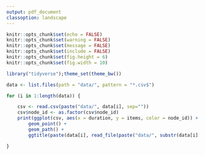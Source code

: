 ```yaml
---
output: pdf_document
classoption: landscape
---
```


```r
knitr::opts_chunk$set(echo = FALSE)
knitr::opts_chunk$set(warning = FALSE)
knitr::opts_chunk$set(message = FALSE)
knitr::opts_chunk$set(include = FALSE)
knitr::opts_chunk$set(fig.height = 6)
knitr::opts_chunk$set(fig.width = 10)

library("tidyverse");theme_set(theme_bw())
```

```r

data <- list.files(path = "data/", pattern = "*.csv$")

for (i in 1:length(data)) { 

    csv <- read.csv(paste("data/", data[i], sep=""))
    csv$node_id <- as.factor(csv$node_id)
    print(ggplot(csv, aes(x = duration, y = items, color = node_id)) +
        geom_point() +
        geom_path() +
        ggtitle(paste(data[i], read_file(paste("data/", substr(data[i], 0,nchar(data[i]) - 4), ".txt", sep="")))))

}

```

